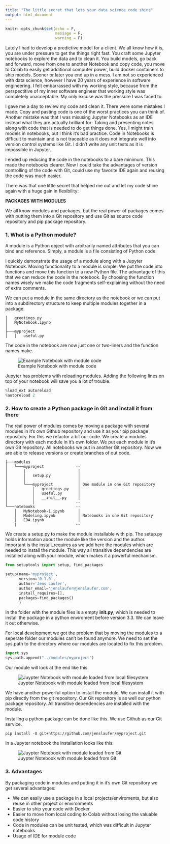 ```yaml
---
title: "The little secret that lets your data science code shine"
output: html_document
---
```


```r
knitr::opts_chunk$set(echo = F,
                      message = F,
                      warning = F)
```

Lately I had to develop a predictive model for a client. We all know how it is, you are under pressure to get the things right fast. You craft some Jupyter notebooks to explore the data and to clean it. You build models, go back and forward, move from one to another Notebook and copy code, you move to Colab to easily get additional computer power, build docker containers to ship models. Sooner or later you end up in a mess. I am not so experienced with data science, however I have 20 years of experience in software engineering. I felt embarrassed with my working style, because from the perspectitive of my inner software engineer that working style was completely unacceptable. My only excuse was the pressure I was faced to. 

I gave me a day to review my code and clean it. There were some mistakes I made. Copy and pasting code is one of the worst practices you can think of. Another mistake was that I was misusing Jupyter Notebooks as an IDE instead what they are actually brilliant for: Taking and presenting notes along with code that is needed to do get things done. Yes, I might train models in notebooks, but I think it's bad practice. Code in Notebooks is difficult to maintain and is not traceable as it does not integrate well into version control systems like Git. I didn't write any unit tests as it is impossible in Jupyter.

I ended up reducing the code in the notebooks to a bare minimum. This made the notebooks clearer. Now I could take the advantages of version controlling of the code with Git, could use my favorite IDE again and reusing the code was much easier.

There was that one little secret that helped me out and let my code shine again with a huge gain in flexibility:

__PACKAGES WITH MODULES__

We all know modules and packages, but the real power of packages comes with putting them into a Git repository and use Git as source code repository and pip package repository.

### 1. What is a Python module?

A module is a Python object with arbitrarily named attributes that you can bind and reference. Simply, a module is a file consisting of Python code.

I quickly demonstrate the usage of a module along with a Jupyter Notebook. Moving functionality to a module is simple: We put the code into functions and move this function to a new Python file. The advantage of this that we can reduce the code in the notebook. By choosing the function names wisely we make the code fragments self-explaining without the need of extra comments. 

We can put a module in the same directory as the notebook or we can put into a subdirectory structure to keep multiple modules together in a package.

```code
│   greetings.py
│   MyNotebook.ipynb
│
├───myproject
│   │   useful.py
```

The code in the notebook are now just one or two-liners and the function names make.

![Example Notebook with module code](../assets/img/jupyter_simple_module.png)

Jupyter has problems with reloading modules. Adding the following lines on top of your notebook will save you a lot of trouble.

```python
%load_ext autoreload
%autoreload 2
```


### 2. How to create a Python package in Git and install it from there

The real power of modules comes by moving a package with several modules in it's own Github repository and use it as your pip package repository. For this we refactor a bit our code. We create a modules directory with each module in it's own folder. We put each module in it's own Git repository. All notebooks we put in another Git repository. Now we are able to release versions or create branches of out code.

```code
├───modules
│   └───myproject              --
│       |                       │
│       │   setup.py            │
│       │                       │
│       └───myproject           │ One module in one Git repository
│           │   greetings.py    │ 
│           │   useful.py       │
│           │   __init__.py     │
│           │                  --
└───notebooks                  --
    │   MyNotebook-1.ipynb      │
    │   Modeling.ipynb          │ Notebooks in one Git repository
    |   EDA.ipynb               │
    |                          --
```

We create a setup.py to make the module installable with pip. The setup.py holds information about the module like the version and the author. Important is the install_requires as we add here the modules which are needed to install the module. This way all transitive dependencies are installed along with your module, which makes it a powerful mechanism. 

```python
from setuptools import setup, find_packages

setup(name='myproject',
      version='0.1.0',
      author='Jens Laufer',
      author_email='jenslaufer@jenslaufer.com',
      install_requires=[],
      packages=find_packages()
      )
```

In the folder with the module files is a empty __init.py__, which is needed to install the package in a python enviroment before version 3.3. We can leave it out otherwise.





For local development we got the problem that by moving the modules to a seperate folder our modules can't be found anymore. We need to set the sys.path to the directory where our modules are located to fix this problem.

```python
import sys
sys.path.append("../modules/myproject")
```
Our module will look at the end like this.

![Juypter Notebook with module loaded from local filesystem](../assets/img/jupyter_external_module_from_local.png)

We have another powerful option to install the module. We can install it with pip directly from the git repository. Our Git repository is as well our python package repository. All transitive dependencies are installed with the module.

Installing a python package can be done like this. We use Github as our Git service. 

```shell
pip install -U git+https://github.com/jenslaufer/myproject.git
```

In a Jupyter notebook the installation looks like this:

![Juypter Notebook with module loaded from Git](../assets/img/jupyter_external_module_from_git.png)




### 3. Advantages

By packaging code in modules and putting it in it's own Git repository we get several advantages:

- We can easily use a package in a local projects/enviroments, but also reuse in other project or environments
- Easier to ship your code with Docker
- Easier to move from local coding to Colab without losing the valuable code history 
- Code in modules can be unit tested, which was difficult in Jupyter notebooks
- Usage of IDE for module code




